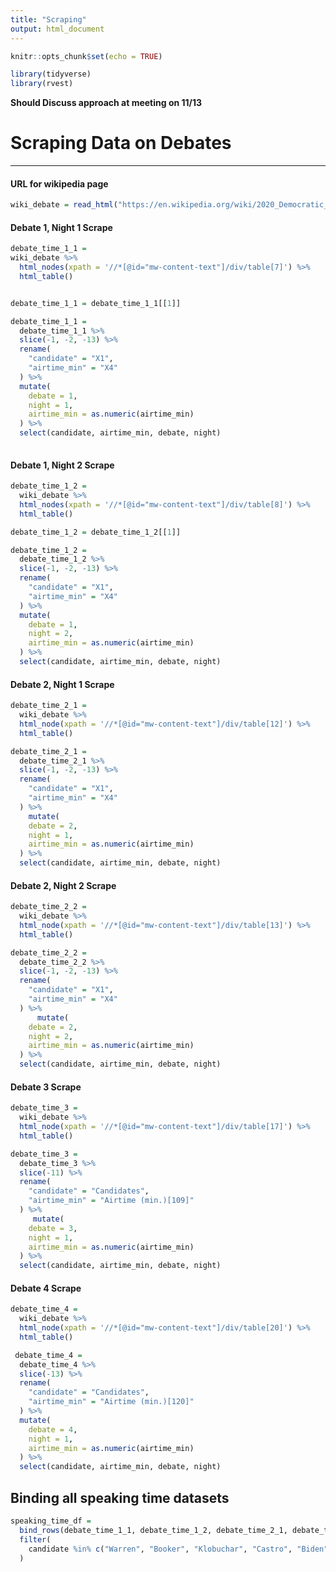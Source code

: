 ```yaml
---
title: "Scraping"
output: html_document
---
```


```r
knitr::opts_chunk$set(echo = TRUE)

library(tidyverse)
library(rvest)
```

**Should Discuss approach at meeting on 11/13**

# Scraping Data on Debates 
***

#### URL for wikipedia page

```r
wiki_debate = read_html("https://en.wikipedia.org/wiki/2020_Democratic_Party_presidential_debates_and_forums")
```

#### Debate 1, Night 1 Scrape

```r
debate_time_1_1 = 
wiki_debate %>% 
  html_nodes(xpath = '//*[@id="mw-content-text"]/div/table[7]') %>%
  html_table() 


debate_time_1_1 = debate_time_1_1[[1]] 

debate_time_1_1 = 
  debate_time_1_1 %>% 
  slice(-1, -2, -13) %>% 
  rename(
    "candidate" = "X1",
    "airtime_min" = "X4"
  ) %>% 
  mutate(
    debate = 1,
    night = 1,
    airtime_min = as.numeric(airtime_min)
  ) %>% 
  select(candidate, airtime_min, debate, night)
  

```

#### Debate 1, Night 2 Scrape

```r
debate_time_1_2 = 
  wiki_debate %>% 
  html_nodes(xpath = '//*[@id="mw-content-text"]/div/table[8]') %>% 
  html_table()

debate_time_1_2 = debate_time_1_2[[1]] 

debate_time_1_2 = 
  debate_time_1_2 %>% 
  slice(-1, -2, -13) %>% 
  rename(
    "candidate" = "X1",
    "airtime_min" = "X4"
  ) %>% 
  mutate(
    debate = 1,
    night = 2,
    airtime_min = as.numeric(airtime_min)
  ) %>% 
  select(candidate, airtime_min, debate, night)

```

#### Debate 2, Night 1 Scrape

```r
debate_time_2_1 = 
  wiki_debate %>% 
  html_node(xpath = '//*[@id="mw-content-text"]/div/table[12]') %>% 
  html_table()

debate_time_2_1 = 
  debate_time_2_1 %>% 
  slice(-1, -2, -13) %>% 
  rename(
    "candidate" = "X1",
    "airtime_min" = "X4"
  ) %>% 
    mutate(
    debate = 2,
    night = 1,
    airtime_min = as.numeric(airtime_min)
  ) %>% 
  select(candidate, airtime_min, debate, night)
```

#### Debate 2, Night 2 Scrape

```r
debate_time_2_2 = 
  wiki_debate %>% 
  html_node(xpath = '//*[@id="mw-content-text"]/div/table[13]') %>% 
  html_table()

debate_time_2_2 = 
  debate_time_2_2 %>% 
  slice(-1, -2, -13) %>% 
  rename(
    "candidate" = "X1",
    "airtime_min" = "X4"
  ) %>% 
      mutate(
    debate = 2,
    night = 2,
    airtime_min = as.numeric(airtime_min)
  ) %>% 
  select(candidate, airtime_min, debate, night)

```

#### Debate 3 Scrape

```r
debate_time_3 = 
  wiki_debate %>% 
  html_node(xpath = '//*[@id="mw-content-text"]/div/table[17]') %>% 
  html_table()

debate_time_3 = 
  debate_time_3 %>% 
  slice(-11) %>% 
  rename(
    "candidate" = "Candidates",
    "airtime_min" = "Airtime (min.)[109]"
  ) %>% 
     mutate(
    debate = 3,
    night = 1,
    airtime_min = as.numeric(airtime_min)
  ) %>%
  select(candidate, airtime_min, debate, night)
```

#### Debate 4 Scrape

```r
debate_time_4 = 
  wiki_debate %>% 
  html_node(xpath = '//*[@id="mw-content-text"]/div/table[20]') %>% 
  html_table()

 debate_time_4 = 
  debate_time_4 %>% 
  slice(-13) %>% 
  rename(
    "candidate" = "Candidates",
    "airtime_min" = "Airtime (min.)[120]"
  ) %>% 
  mutate(
    debate = 4,
    night = 1,
    airtime_min = as.numeric(airtime_min)
  ) %>%
  select(candidate, airtime_min, debate, night)
```

## Binding all speaking time datasets 

```r
speaking_time_df = 
  bind_rows(debate_time_1_1, debate_time_1_2, debate_time_2_1, debate_time_2_2, debate_time_3, debate_time_4) %>% 
  filter(
    candidate %in% c("Warren", "Booker", "Klobuchar", "Castro", "Biden", "Sanders", "Buttigieg", "Harris", "Yang", "Gabbard") 
  )
```


